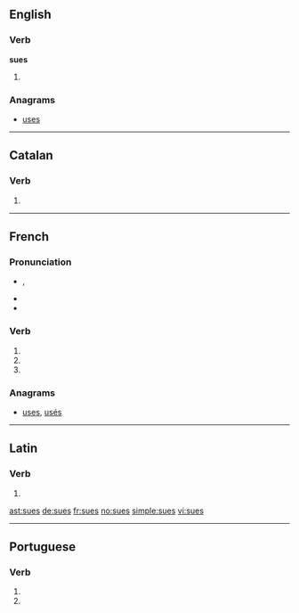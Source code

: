 {{also|Sues|sués}}
==English==

===Verb===
'''sues'''

# {{third-person singular of|sue}}

===Anagrams===
* [[uses#English|uses]]

----

==Catalan==

===Verb===
{{head|ca|verb form}}

# {{ca-verb form of|p=2|n=sg|t=pres|m=ind|suar}}

----

==French==

===Pronunciation===
* {{IPA|lang=fr|/sy/}}, {{SAMPA|lang=fr|/sy/}}
* {{homophones|su|sue|suent|sus|sut|sût|lang=fr}}
* {{rhymes|y|lang=fr}}

===Verb===
{{fr-verb-form}}

# {{conjugation of|suer||2|s|pres|ind|lang=fr}}
# {{conjugation of|suer||2|s|pres|sub|lang=fr}}
# {{form of|Plural feminine of past participle|savoir|lang=fr}}

===Anagrams===
* [[uses#French|uses]], [[usés#French|usés]]

----

==Latin==

===Verb===
{{la-verb-form|suēs}}

# {{conjugation of|suo|suō|2|s|fut|act|ind|lang=la}}

[[ast:sues]]
[[de:sues]]
[[fr:sues]]
[[no:sues]]
[[simple:sues]]
[[vi:sues]]

----
==Portuguese==

===Verb===
{{pt-verb-form|suar}}

# {{pt-verb form of|[[suar]]|ar|imperative|negative|singular|second}}
# {{pt-verb form of|[[suar]]|ar|subjunctive|present|singular|second}}

{{rfc-auto}}